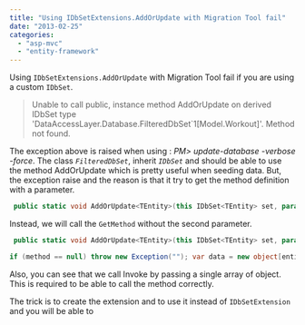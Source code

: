 ```yaml
---
title: "Using IDbSetExtensions.AddOrUpdate with Migration Tool fail"
date: "2013-02-25"
categories: 
  - "asp-mvc"
  - "entity-framework"
---
```


Using `IDbSetExtensions.AddOrUpdate` with Migration Tool fail if you are using a custom `IDbSet`.

> Unable to call public, instance method AddOrUpdate on derived IDbSet type 'DataAccessLayer.Database.FilteredDbSet`1[Model.Workout]'. Method not found.

The exception above is raised when using : _PM> update-database -verbose -force_. The class _`FilteredDbSet`_, inherit _`IDbSet`_ and should be able to use the method AddOrUpdate which is pretty useful when seeding data. But, the exception raise and the reason is that it try to get the method definition with a parameter.

```csharp
 public static void AddOrUpdate<TEntity>(this IDbSet<TEntity> set, params TEntity[] entities) where TEntity : class { RuntimeFailureMethods.Requires(set != null, (string) null, "set != null"); RuntimeFailureMethods.Requires(entities != null, (string) null, "entities != null"); DbSet<TEntity> set1 = set as DbSet<TEntity>; if (set1 != null) { InternalSet<TEntity> internalSet = (InternalSet<TEntity>) set1.InternalSet; IDbSetExtensions.AddOrUpdate<TEntity>(set1, IDbSetExtensions.GetKeyProperties<TEntity>(typeof (TEntity), internalSet), entities); } else { Type type = set.GetType(); MethodInfo method = type.GetMethod("AddOrUpdate", new Type[1] { typeof (TEntity[]) }); if (method == (MethodInfo) null) throw System.Data.Entity.Resources.Error.UnableToDispatchAddOrUpdate((object) type); method.Invoke((object) set, (object[]) new TEntity[1][] { entities }); } } 
```

Instead, we will call the `GetMethod` without the second parameter.

```csharp
 public static void AddOrUpdate<TEntity>(this IDbSet<TEntity> set, params TEntity[] entities) where TEntity : class { var set1 = set as DbSet<TEntity>; if (set1 != null) { System.Data.Entity.Migrations.IDbSetExtensions.AddOrUpdate(set,entities); } else { Type type = set.GetType(); MethodInfo method = type.GetMethod("AddOrUpdate");

if (method == null) throw new Exception(""); var data = new object[entities.Length]; for (int i = 0; i < entities.Length; i++) { data[i] = entities[i]; } method.Invoke(set, data); } } 
```

Also, you can see that we call Invoke by passing a single array of object. This is required to be able to call the method correctly.

The trick is to create the extension and to use it instead of `IDbSetExtension` and you will be able to

